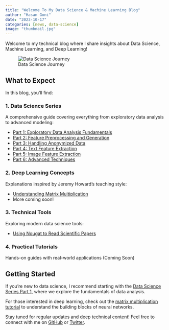 ```yaml
---
title: "Welcome To My Data Science & Machine Learning Blog"
author: "Hasan Goni"
date: "2023-10-17"
categories: [news, data-science]
image: "thumbnail.jpg"
---
```


Welcome to my technical blog where I share insights about Data Science, Machine Learning, and Deep Learning! 

![Data Science Journey](thumbnail.jpg)

## What to Expect

In this blog, you'll find:

### 1. Data Science Series
A comprehensive guide covering everything from exploratory data analysis to advanced modeling:

- [Part 1: Exploratory Data Analysis Fundamentals](/posts/data-science-steps-to-follow-part01)
- [Part 2: Feature Preprocessing and Generation](/posts/data-science-steps-to-follow-part02)
- [Part 3: Handling Anonymized Data](/posts/data-science-steps-to-follow-part03)
- [Part 4: Text Feature Extraction](/posts/data-science-steps-to-follow-part04)
- [Part 5: Image Feature Extraction](/posts/data-science-steps-to-follow-part05)
- [Part 6: Advanced Techniques](/posts/data-science-steps-to-follow-part06)

### 2. Deep Learning Concepts
Explanations inspired by Jeremy Howard's teaching style:

- [Understanding Matrix Multiplication](/posts/matrix_multiplication_from_fastai_course)
- More coming soon!

### 3. Technical Tools
Exploring modern data science tools:

- [Using Nougat to Read Scientific Papers](/posts/nougat-to-read-scientific-pdf-files)

### 4. Practical Tutorials
Hands-on guides with real-world applications (Coming Soon)

## Getting Started

If you're new to data science, I recommend starting with the [Data Science Series Part 1](/posts/data-science-steps-to-follow-part01), where we explore the fundamentals of data analysis.

For those interested in deep learning, check out the [matrix multiplication tutorial](/posts/matrix_multiplication_from_fastai_course) to understand the building blocks of neural networks.

Stay tuned for regular updates and deep technical content! Feel free to connect with me on [GitHub](https://github.com/HasanGoni) or [Twitter](https://twitter.com/hasangoni).
